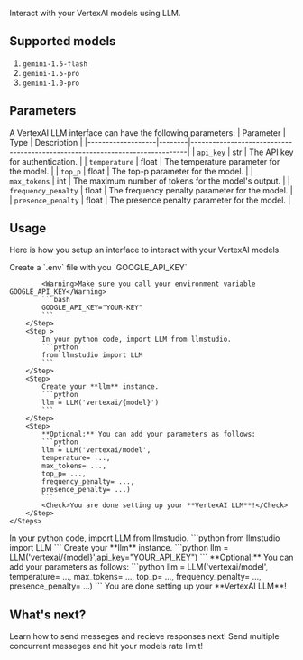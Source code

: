 Interact with your VertexAI models using LLM.

## Supported models
1. `gemini-1.5-flash`
2. `gemini-1.5-pro`
3. `gemini-1.0-pro`

## Parameters
A VertexAI LLM interface can have the following parameters:
| Parameter         | Type   | Description                                                                 |
|-------------------|--------|-----------------------------------------------------------------------------|
| `api_key`         | str    | The API key for authentication.                                              |
| `temperature`     | float  | The temperature parameter for the model.                                     |
| `top_p`           | float  | The top-p parameter for the model.                                           |
| `max_tokens`      | int    | The maximum number of tokens for the model's output.                         |
| `frequency_penalty` | float | The frequency penalty parameter for the model.                              |
| `presence_penalty` | float | The presence penalty parameter for the model.                                |


## Usage
Here is how you setup an interface to interact with your VertexAI models.

<Tabs>
  <Tab title="w/ .env">
    <Steps>
        <Step>
            Create a `.env` file with you `GOOGLE_API_KEY`

            <Warning>Make sure you call your environment variable GOOGLE_API_KEY</Warning>
            ```bash
            GOOGLE_API_KEY="YOUR-KEY"
            ```
        </Step>
        <Step >
            In your python code, import LLM from llmstudio.
            ```python
            from llmstudio import LLM
            ```
        </Step>
        <Step>
            Create your **llm** instance.
            ```python
            llm = LLM('vertexai/{model}')
            ```
        </Step>
        <Step>
            **Optional:** You can add your parameters as follows:
            ```python
            llm = LLM('vertexai/model', 
            temperature= ...,
            max_tokens= ...,
            top_p= ...,
            frequency_penalty= ...,
            presence_penalty= ...)
            ```
            <Check>You are done setting up your **VertexAI LLM**!</Check>
        </Step>
    </Steps>
  </Tab>
  <Tab title="w/o .env">
    <Steps>
        <Step >
            In your python code, import LLM from llmstudio.
            ```python
            from llmstudio import LLM
            ```
        </Step>
        <Step>
            Create your **llm** instance.
            ```python
            llm = LLM('vertexai/{model}',api_key="YOUR_API_KEY")
            ```
        </Step>
        <Step>
            **Optional:** You can add your parameters as follows:
            ```python
            llm = LLM('vertexai/model', 
            temperature= ...,
            max_tokens= ...,
            top_p= ...,
            frequency_penalty= ...,
            presence_penalty= ...)
            ```
            <Check>You are done setting up your **VertexAI LLM**!</Check>
        </Step>
    </Steps>
  </Tab>
</Tabs>




## What's next?
<CardGroup cols={2}>
    <Card title="LLM.chat()" icon="link" href="/content/components/card-group">
    Learn how to send messeges and recieve responses next!
    </Card>
    <Card title="LLM.batch_chat()" icon="link" href="/content/components/card-group">
    Send multiple concurrent messeges and hit your models rate limit!
    </Card>
</CardGroup>
